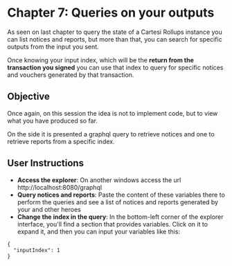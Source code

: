 # Chapter 7: Queries on your outputs

As seen on last chapter to query the state of a Cartesi Rollups instance you can list notices and reports, but more than that, you can search for specific outputs from the input you sent.

Once knowing your input index, which will be the **return from the transaction you signed** you can use that index to query for specific notices and vouchers generated by that transaction.

## Objective

Once again, on this session the idea is not to implement code, but to view what you have produced so far.

On the side it is presented a graphql query to retrieve notices and one to retrieve reports from a specific index. 

## User Instructions

- **Access the explorer**: On another windows access the url http://localhost:8080/graphql
- **Query notices and reports**: Paste the content of these variables there to perform the queries and see a list of notices and reports generated by your and other heroes
- **Change the index in the query**:
    In the bottom-left corner of the explorer interface, you'll find a section that provides variables. Click on it to expand it, and then you can input your variables like this:
```
{
  "inputIndex": 1
}
```
